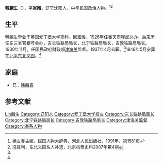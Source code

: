 '''韓麟生'''（{{bd|?||?|||catIdx=Han韓麟生}}），字'''寅階'''，[[辽宁|辽宁]][[沈阳|沈阳]]人，[[中华民国|中华民国]]政治人物。<ref name=xu>徐友春主编，民国人物大辞典，河北人民出版社，1991年，第1551页</ref><ref name=fql>冯其利，东北义园名人补遗，北京档案史料2007年第4期</ref>

== 生平 ==
韩麟生毕业于[[英国|英国]][[爱丁堡大学|爱丁堡大学]]商科。回國後，1926年任奉天商埠局总办。后来历任东三省官银号会办，吉长铁路局局长，北宁铁路局局长，吉敦铁路局局长。1930年11月，任国民政府财政部[[津海关|津海关]]监督。1937年4月去职。<ref name=xu/>1948年5月安葬在[[北平|北平]][[东北义园|东北义园]]。<ref name=fql/>

== 家庭 ==
* 兄：[[韩麟春|韩麟春]]

== 参考文献 ==
{{reflist}}

{{Authority control}}
{{DEFAULTSORT:Han韓麟生}}
[[Category:韩姓|Lin麟生]]
[[Category:辽阳人|Category:辽阳人]]
[[Category:爱丁堡大学校友|Category:爱丁堡大学校友]]
[[Category:吉长铁路局局长|Category:吉长铁路局局长]]
[[Category:北宁铁路局局长|Category:北宁铁路局局长]]
[[Category:吉敦铁路局局长|Category:吉敦铁路局局长]]
[[Category:津海关监督|Category:津海关监督]]
[[Category:奉系人物|Category:奉系人物]]